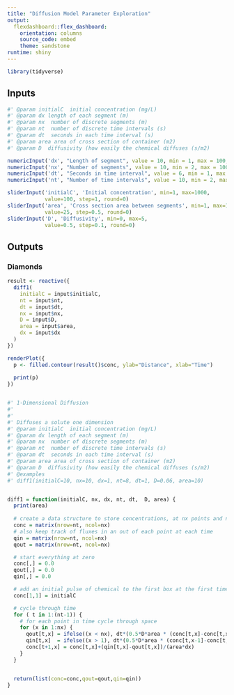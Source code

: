 ```yaml
---
title: "Diffusion Model Parameter Exploration"
output: 
  flexdashboard::flex_dashboard:
    orientation: columns
    source_code: embed
    theme: sandstone
runtime: shiny
---
```


```r
library(tidyverse)
```

Inputs {.sidebar}
-----------------------------------------------------------------------

```r
#' @param initialC  initial concentration (mg/L)
#' @param dx length of each segment (m)
#' @param nx  number of discrete segments (m)
#' @param nt  number of discrete time intervals (s)
#' @param dt  seconds in each time interval (s)
#' @param area area of cross section of container (m2)
#' @param D  diffusivity (how easily the chemical diffuses (s/m2)

numericInput('dx', "Length of segment", value = 10, min = 1, max = 100, step = 1)
numericInput('nx', "Number of segments", value = 10, min = 2, max = 100, step = 1)
numericInput('dt', "Seconds in time interval", value = 6, min = 1, max = 120, step = 1)
numericInput('nt', "Number of time intervals", value = 10, min = 2, max = 100, step = 1)

sliderInput('initialC', 'Initial concentration', min=1, max=1000,
            value=100, step=1, round=0)
sliderInput('area', 'Cross section area between segments', min=1, max=100,
            value=25, step=0.5, round=0)
sliderInput('D', 'Diffusivity', min=0, max=5,
            value=0.5, step=0.1, round=0)
```

Outputs
-----------------------------------------------------------------------

### Diamonds

```r
result <- reactive({
  diff1(
    initialC = input$initialC,
    nt = input$nt,
    dt = input$dt,
    nx = input$nx,
    D = input$D,
    area = input$area,
    dx = input$dx
  )
})

renderPlot({
  p <- filled.contour(result()$conc, ylab="Distance", xlab="Time")
  
  print(p)
})


#' 1-Dimensional Diffusion
#'
#'
#' Diffuses a solute one dimension
#' @param initialC  initial concentration (mg/L)
#' @param dx length of each segment (m)
#' @param nx  number of discrete segments (m)
#' @param nt  number of discrete time intervals (s)
#' @param dt  seconds in each time interval (s)
#' @param area area of cross section of container (m2)
#' @param D  diffusivity (how easily the chemical diffuses (s/m2)
#' @examples
#' diff1(initialC=10, nx=10, dx=1, nt=8, dt=1, D=0.06, area=10)


diff1 = function(initialC, nx, dx, nt, dt,  D, area) {
  print(area)
  
  # create a data structure to store concentrations, at nx points and nt times
  conc = matrix(nrow=nt, ncol=nx)
  # also keep track of fluxes in an out of each point at each time
  qin = matrix(nrow=nt, ncol=nx)
  qout = matrix(nrow=nt, ncol=nx)

  # start everything at zero
  conc[,] = 0.0
  qout[,] = 0.0
  qin[,] = 0.0

  # add an initial pulse of chemical to the first box at the first time
  conc[1,1] = initialC

  # cycle through time
  for ( t in 1:(nt-1)) {
    # for each point in time cycle through space
    for (x in 1:nx) {
      qout[t,x] = ifelse((x < nx), dt*(0.5*D*area * (conc[t,x]-conc[t,x+1])),0)
      qin[t,x]  = ifelse((x > 1), dt*(0.5*D*area * (conc[t,x-1]-conc[t,x])),0)
      conc[t+1,x] = conc[t,x]+(qin[t,x]-qout[t,x])/(area*dx)
    }
  }


  return(list(conc=conc,qout=qout,qin=qin))
}
```
